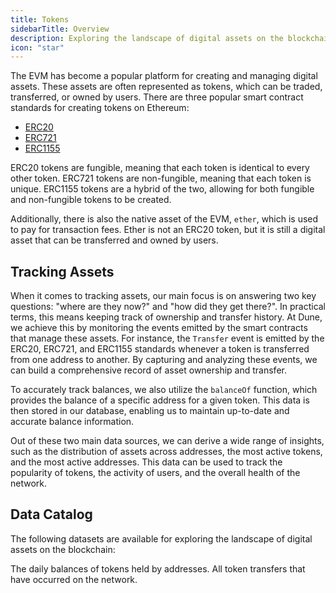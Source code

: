 ```yaml
---
title: Tokens
sidebarTitle: Overview
description: Exploring the landscape of digital assets on the blockchain.
icon: "star"
---
```


The EVM has become a popular platform for creating and managing digital assets. These assets are often represented as tokens, which can be traded, transferred, or owned by users. There are three popular smart contract standards for creating tokens on Ethereum:

- [ERC20](https://eips.ethereum.org/EIPS/eip-20)
- [ERC721](https://eips.ethereum.org/EIPS/eip-721)
- [ERC1155](https://eips.ethereum.org/EIPS/eip-1155)

ERC20 tokens are fungible, meaning that each token is identical to every other token. ERC721 tokens are non-fungible, meaning that each token is unique. ERC1155 tokens are a hybrid of the two, allowing for both fungible and non-fungible tokens to be created.

Additionally, there is also the native asset of the EVM, `ether`, which is used to pay for transaction fees. Ether is not an ERC20 token, but it is still a digital asset that can be transferred and owned by users.

## Tracking Assets

When it comes to tracking assets, our main focus is on answering two key questions: "where are they now?" and "how did they get there?". In practical terms, this means keeping track of ownership and transfer history. At Dune, we achieve this by monitoring the events emitted by the smart contracts that manage these assets. For instance, the `Transfer` event is emitted by the ERC20, ERC721, and ERC1155 standards whenever a token is transferred from one address to another. By capturing and analyzing these events, we can build a comprehensive record of asset ownership and transfer.

To accurately track balances, we also utilize the `balanceOf` function, which provides the balance of a specific address for a given token. This data is then stored in our database, enabling us to maintain up-to-date and accurate balance information.

Out of these two main data sources, we can derive a wide range of insights, such as the distribution of assets across addresses, the most active tokens, and the most active addresses. This data can be used to track the popularity of tokens, the activity of users, and the overall health of the network.

## Data Catalog

The following datasets are available for exploring the landscape of digital assets on the blockchain:

<CardGroup cols={2}>
  <Card title="Balances" icon="scale-balanced" href="/data-catalog/spellbook/tokens/balances"> 
    The daily balances of tokens held by addresses.
    </Card>
  <Card
    title="Transfers" icon="layer-group" href="/data-catalog/spellbook/tokens/transfers">
    All token transfers that have occurred on the network.
    </Card>
</CardGroup>
